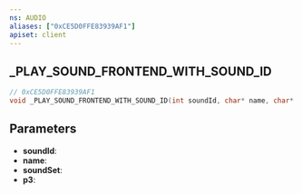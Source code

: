 ```yaml
---
ns: AUDIO
aliases: ["0xCE5D0FFE83939AF1"]
apiset: client
---
```

## _PLAY_SOUND_FRONTEND_WITH_SOUND_ID

```c
// 0xCE5D0FFE83939AF1
void _PLAY_SOUND_FRONTEND_WITH_SOUND_ID(int soundId, char* name, char* soundSet, BOOL p3);
```


## Parameters
* **soundId**:
* **name**:
* **soundSet**:
* **p3**: